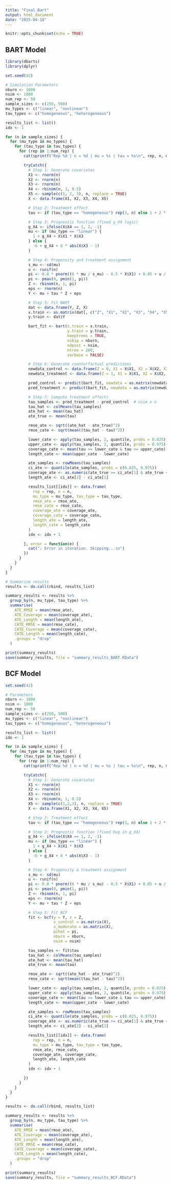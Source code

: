 ```yaml
---
title: "Final_Bart"
output: html_document
date: "2025-04-18"
---
```


```r
knitr::opts_chunk$set(echo = TRUE)
```

## BART Model 

```r
library(dbarts)
library(dplyr)

set.seed(42)

# Simulation Parameters
nburn <- 1000
nsim <- 1000
num_rep <- 50
sample_sizes <- c(250, 500)
mu_types <- c("linear", "nonlinear")
tau_types <- c("homogeneous", "heterogeneous")

results_list <- list()
idx <- 1

for (n in sample_sizes) {
  for (mu_type in mu_types) {
    for (tau_type in tau_types) {
      for (rep in 1:num_rep) {
        cat(sprintf("Rep %d | n = %d | mu = %s | tau = %s\n", rep, n, mu_type, tau_type))

        tryCatch({
          # Step 1: Generate covariates
          X1 <- rnorm(n)
          X2 <- rnorm(n)
          X3 <- rnorm(n)
          X4 <- rbinom(n, 1, 0.5)
          X5 <- sample(c(1, 2, 3), n, replace = TRUE)
          X <- data.frame(X1, X2, X3, X4, X5)

          # Step 2: Treatment effect
          tau <- if (tau_type == "homogeneous") rep(3, n) else 1 + 2 * X$X2 * X$X5

          # Step 3: Prognostic function (fixed g_X4 logic)
          g_X4 <- ifelse(X$X4 == 1, 2, -1)
          mu <- if (mu_type == "linear") {
            1 + g_X4 + X$X1 * X$X3
          } else {
            -6 + g_X4 + 6 * abs(X$X3 - 1)
          }

          # Step 4: Propensity and treatment assignment
          s_mu <- sd(mu)
          u <- runif(n)
          pi <- 0.8 * pnorm((6 * mu / s_mu) - 0.5 * X$X1) + 0.05 + u / 10
          pi <- pmax(0, pmin(1, pi))
          Z <- rbinom(n, 1, pi)
          eps <- rnorm(n)
          Y <- mu + tau * Z + eps

          # Step 5: Fit BART
          dat <- data.frame(Y, Z, X)
          x.train <- as.matrix(dat[, c("Z", "X1", "X2", "X3", "X4", "X5")])
          y.train <- dat$Y

          bart_fit <- bart(x.train = x.train,
                           y.train = y.train,
                           keeptrees = TRUE,
                           nskip = nburn,
                           ndpost = nsim,
                           ntree = 200,
                           verbose = FALSE)

          # Step 6: Generate counterfactual predictions
          newdata_control <- data.frame(Z = 0, X1 = X$X1, X2 = X$X2, X3 = X$X3, X4 = X$X4, X5 = X$X5)
          newdata_treatment <- data.frame(Z = 1, X1 = X$X1, X2 = X$X2, X3 = X$X3, X4 = X$X4, X5 = X$X5)

          pred_control <- predict(bart_fit, newdata = as.matrix(newdata_control))
          pred_treatment <- predict(bart_fit, newdata = as.matrix(newdata_treatment))

          # Step 7: Compute treatment effects
          tau_samples <- pred_treatment - pred_control  # nsim x n
          tau_hat <- colMeans(tau_samples)
          ate_hat <- mean(tau_hat)
          ate_true <- mean(tau)

          rmse_ate <- sqrt((ate_hat - ate_true)^2)
          rmse_cate <- sqrt(mean((tau_hat - tau)^2))

          lower_cate <- apply(tau_samples, 2, quantile, probs = 0.025)
          upper_cate <- apply(tau_samples, 2, quantile, probs = 0.975)
          coverage_cate <- mean(tau >= lower_cate & tau <= upper_cate)
          length_cate <- mean(upper_cate - lower_cate)

          ate_samples <- rowMeans(tau_samples)
          ci_ate <- quantile(ate_samples, probs = c(0.025, 0.975))
          coverage_ate <- as.numeric(ate_true >= ci_ate[1] & ate_true <= ci_ate[2])
          length_ate <- ci_ate[2] - ci_ate[1]

          results_list[[idx]] <- data.frame(
            rep = rep, n = n,
            mu_type = mu_type, tau_type = tau_type,
            rmse_ate = rmse_ate,
            rmse_cate = rmse_cate,
            coverage_ate = coverage_ate,
            coverage_cate = coverage_cate,
            length_ate = length_ate,
            length_cate = length_cate
          )
          idx <- idx + 1

        }, error = function(e) {
          cat("⚠️ Error in iteration. Skipping...\n")
        })
      }
    }
  }
}

# Summarize results
results <- do.call(rbind, results_list)

summary_results <- results %>%
  group_by(n, mu_type, tau_type) %>%
  summarise(
    ATE_RMSE = mean(rmse_ate),
    ATE_Coverage = mean(coverage_ate),
    ATE_Length = mean(length_ate),
    CATE_RMSE = mean(rmse_cate),
    CATE_Coverage = mean(coverage_cate),
    CATE_Length = mean(length_cate),
    .groups = "drop"
  )

print(summary_results)
save(summary_results, file = "summary_results_BART.RData")
```


## BCF Model 

```r
set.seed(42)

# Parameters
nburn <- 1000
nsim <- 1000
num_rep <- 50
sample_sizes <- c(250, 500)
mu_types <- c("linear", "nonlinear")
tau_types <- c("homogeneous", "heterogeneous")

results_list <- list()
idx <- 1

for (n in sample_sizes) {
  for (mu_type in mu_types) {
    for (tau_type in tau_types) {
      for (rep in 1:num_rep) {
        cat(sprintf("Rep %d | n = %d | mu = %s | tau = %s\n", rep, n, mu_type, tau_type))

        tryCatch({
          # Step 1: Generate covariates
          X1 <- rnorm(n)
          X2 <- rnorm(n)
          X3 <- rnorm(n)
          X4 <- rbinom(n, 1, 0.5)
          X5 <- sample(c(1,2,3), n, replace = TRUE)
          X <- data.frame(X1, X2, X3, X4, X5)

          # Step 2: Treatment effect
          tau <- if (tau_type == "homogeneous") rep(3, n) else 1 + 2 * X$X2 * X$X5

          # Step 3: Prognostic function (fixed bug in g_X4)
          g_X4 <- ifelse(X$X4 == 1, 2, -1)
          mu <- if (mu_type == "linear") {
            1 + g_X4 + X$X1 * X$X3
          } else {
            -6 + g_X4 + 6 * abs(X$X3 - 1)
          }

          # Step 4: Propensity & treatment assignment 
          s_mu <- sd(mu)
          u <- runif(n)
          pi <- 0.8 * pnorm((6 * mu / s_mu) - 0.5 * X$X1) + 0.05 + u / 10
          pi <- pmax(0, pmin(1, pi))
          Z <- rbinom(n, 1, pi)
          eps <- rnorm(n)
          Y <- mu + tau * Z + eps

          # Step 5: Fit BCF
          fit <- bcf(y = Y, z = Z,
                     x_control = as.matrix(X),
                     x_moderate = as.matrix(X),
                     pihat = pi,
                     nburn = nburn,
                     nsim = nsim)

          tau_samples <- fit$tau
          tau_hat <- colMeans(tau_samples)
          ate_hat <- mean(tau_hat)
          ate_true <- mean(tau)

          rmse_ate <- sqrt((ate_hat - ate_true)^2)
          rmse_cate <- sqrt(mean((tau_hat - tau)^2))

          lower_cate <- apply(tau_samples, 2, quantile, probs = 0.025)
          upper_cate <- apply(tau_samples, 2, quantile, probs = 0.975)
          coverage_cate <- mean(tau >= lower_cate & tau <= upper_cate)
          length_cate <- mean(upper_cate - lower_cate)

          ate_samples <- rowMeans(tau_samples)
          ci_ate <- quantile(ate_samples, probs = c(0.025, 0.975))
          coverage_ate <- as.numeric(ate_true >= ci_ate[1] & ate_true <= ci_ate[2])
          length_ate <- ci_ate[2] - ci_ate[1]

          results_list[[idx]] <- data.frame(
            rep = rep, n = n,
            mu_type = mu_type, tau_type = tau_type,
            rmse_ate, rmse_cate,
            coverage_ate, coverage_cate,
            length_ate, length_cate
          )
          idx <- idx + 1

        })
      }
    }
  }
}

results <- do.call(rbind, results_list)

summary_results <- results %>%
  group_by(n, mu_type, tau_type) %>%
  summarise(
    ATE_RMSE = mean(rmse_ate),
    ATE_Coverage = mean(coverage_ate),
    ATE_Length = mean(length_ate),
    CATE_RMSE = mean(rmse_cate),
    CATE_Coverage = mean(coverage_cate),
    CATE_Length = mean(length_cate),
    .groups = "drop"
  )

print(summary_results)
save(summary_results, file = "summary_results_BCF.RData")
```
